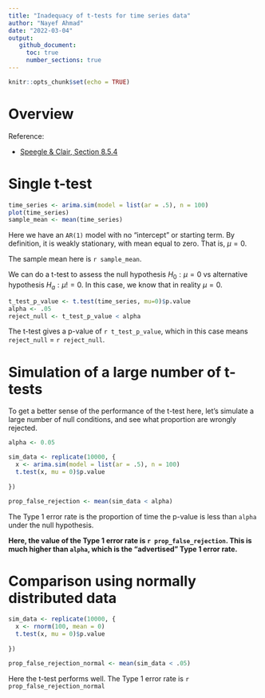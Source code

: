 ```yaml
---
title: "Inadequacy of t-tests for time series data"
author: "Nayef Ahmad"
date: "2022-03-04" 
output: 
   github_document: 
     toc: true
     number_sections: true
---
```


```r
knitr::opts_chunk$set(echo = TRUE)
```

# Overview 

Reference: 

- [Speegle & Clair, Section 8.5.4](https://mathstat.slu.edu/~speegle/_book/HTCI.html)


# Single t-test

```r
time_series <- arima.sim(model = list(ar = .5), n = 100)
plot(time_series)
sample_mean <- mean(time_series)

```

Here we have an `AR(1)` model with no "intercept" or starting term. By definition, it is weakly stationary, with mean equal to zero. That is, $\mu = 0$. 

The sample mean here is `r sample_mean`. 

We can do a t-test to assess the null hypothesis $H_0: \mu = 0$ vs alternative hypothesis $H_a: \mu  != 0$. In this case, we know that in reality $\mu = 0$. 

```r
t_test_p_value <- t.test(time_series, mu=0)$p.value
alpha <- .05
reject_null <- t_test_p_value < alpha
```


The t-test gives a p-value of `r t_test_p_value`, which in this case means `reject_null` = `r reject_null`. 


# Simulation of a large number of t-tests

To get a better sense of the performance of the t-test here, let's simulate a large number of null conditions, and see what proportion are wrongly rejected. 

```r
alpha <- 0.05

sim_data <- replicate(10000, {
  x <- arima.sim(model = list(ar = .5), n = 100)
  t.test(x, mu = 0)$p.value
  
})

prop_false_rejection <- mean(sim_data < alpha)
```

The Type 1 error rate is the proportion of time the p-value is less than `alpha` under the null hypothesis. 

**Here, the value of the Type 1 error rate is `r prop_false_rejection`. This is much higher than `alpha`, which is the "advertised" Type 1 error rate.** 


# Comparison using normally distributed data 

```r
sim_data <- replicate(10000, {
  x <- rnorm(100, mean = 0)
  t.test(x, mu = 0)$p.value
  
})

prop_false_rejection_normal <- mean(sim_data < .05)
```

Here the t-test performs well. The Type 1 error rate is `r prop_false_rejection_normal`

